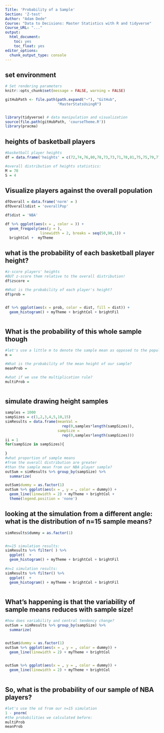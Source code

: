 ```yaml
---
Title: 'Probability of a Sample'
Section: 'Z-test'
Author: "Adam Dede"
Course: "Data to Decisions: Master Statistics with R and tidyverse"
Course_URL: "..." 
output:
  html_document:
    toc: yes
    toc_float: yes
editor_options:
  chunk_output_type: console
---
```



## set environment

```r

# Set rendering parameters
knitr::opts_chunk$set(message = FALSE, warning = FALSE)

gitHubPath <- file.path(path.expand("~"), "GitHub", 
                        "MasterStatsUsingR")


library(tidyverse) # data manipulation and visualization
source(file.path(gitHubPath, 'courseTheme.R'))
library(pracma)

```

## heights of basketball players 

```r
#basketball player heights
df = data.frame('heights' = c(72,74,76,80,78,73,73,71,78,81,75,75,79,77,79))

#overall distribution of heights statistics: 
M = 70
S = 4

```

## Visualize players against the overall population 

```r


dfOverall = data.frame('norm' = )
dfOverall$dist = 'overallPop'

df$dist = 'NBA'

df %>% ggplot(aes(x = , color = )) + 
  geom_freqpoly(aes(y = ), 
                linewidth = 2, breaks = seq(50,90,1)) +
  brightCol +  myTheme 


```

## what is the probability of each basketball player height?  

```r

#z-score players' heights
#BUT z-score them relative to the overall distribution! 
df$zscore = 

#What is the probability of each player's height? 
df$prob = 


df %>% ggplot(aes(x = prob, color = dist, fill = dist)) + 
  geom_histogram() + myTheme + brightCol + brightFil



```

## What is the probability of this whole sample though   

```r

#let's use a little m to denote the sample mean as opposed to the population M
m = 

#What is the probability of the mean height of our sample? 
meanProb = 

#what if we use the multiplication rule? 
multiProb = 



```

## simulate drawing height samples   

```r
samples = 1000
sampSizes = c(1,2,3,4,5,10,15)
simResults = data.frame(meanVal =
                          rep(0,samples*length(sampSizes)),
                        sampSize = 
                          rep(0,samples*length(sampSizes)))
ii = 1
for(sampSize in sampSizes){
  
}
#what proportion of sample means 
#from the overall distribution are greater
#than the sample mean from our NBA player sample? 
outSum = simResults %>% group_by(sampSize) %>%
  summarize(

outSum$dummy = as.factor(1)
outSum %>% ggplot(aes(x = , y = , color = dummy)) + 
  geom_line(linewidth = 2) + myTheme + brightCol + 
  theme(legend.position = 'none') 


```

## looking at the simulation from a different angle: what is the distribution of n=15 sample means?    

```r
simResults$dummy = as.factor(1)


#n=15 simulation results: 
simResults %>% filter( ) %>% 
  ggplot(  + 
  geom_histogram() + myTheme + brightCol + brightFil 
  
#n=1 simulation results:
simResults %>% filter() %>% 
  ggplot(  + 
  geom_histogram() + myTheme + brightCol + brightFil 



```

## What's happening is that the variability of sample means reduces with sample size!  

```r

#how does variability and central tendency change? 
outSum = simResults %>% group_by(sampSize) %>%
  summarize( 


outSum$dummy = as.factor(1)
outSum %>% ggplot(aes(x = , y = , color = dummy)) + 
  geom_line(linewidth = 2) + myTheme + brightCol 

 
outSum %>% ggplot(aes(x = , y = , color = dummy)) + 
  geom_line(linewidth = 2) + myTheme + brightCol 



```

## So, what is the probability of our sample of NBA players? 

```r

#let's use the sd from our n=15 simulation 
1 - pnorm(
#the probabilities we calculated before: 
multiProb
meanProb


```

